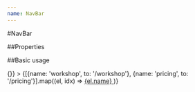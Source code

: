 ```yaml
---
name: NavBar
---
```



#NavBar

##Properties

<PropsTable of={NavBar} />

##Basic usage

<Playground>
  <NavBar
    color="white"
    buttonText="Sign In"
    onClick={() => {}}
  >
    {[{name: 'workshop', to: '/workshop'}, {name: 'pricing', to: '/pricing'}].map((el, idx) => 
      <a
        href={el.to}
        key={idx}
        style={{marginRight: 50}}
      >
        {el.name}
      </a>
    )}
  </NavBar>
</Playground>